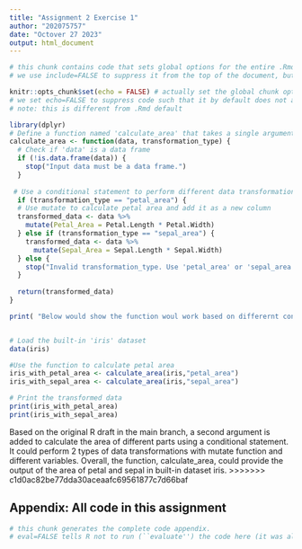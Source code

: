 ```yaml
---
title: "Assignment 2 Exercise 1"
author: "202075757"
date: "Octover 27 2023"
output: html_document
---
```


```r
# this chunk contains code that sets global options for the entire .Rmd. 
# we use include=FALSE to suppress it from the top of the document, but it will still appear in the appendix. 

knitr::opts_chunk$set(echo = FALSE) # actually set the global chunk options. 
# we set echo=FALSE to suppress code such that it by default does not appear throughout the document. 
# note: this is different from .Rmd default
```

```r
library(dplyr)
# Define a function named 'calculate_area' that takes a single argument 'data'
calculate_area <- function(data, transformation_type) {
  # Check if 'data' is a data frame
  if (!is.data.frame(data)) {
    stop("Input data must be a data frame.")
  }
  
 # Use a conditional statement to perform different data transformations
  if (transformation_type == "petal_area") {
  # Use mutate to calculate petal area and add it as a new column
  transformed_data <- data %>%
    mutate(Petal_Area = Petal.Length * Petal.Width)
  } else if (transformation_type == "sepal_area") {
    transformed_data <- data %>%
      mutate(Sepal_Area = Sepal.Length * Sepal.Width)
  } else {
    stop("Invalid transformation_type. Use 'petal_area' or 'sepal_area'.")
  }
  
  return(transformed_data)
}  
```


```r
print( "Below would show the function woul work based on differernt conditional argument inputs.")


# Load the built-in 'iris' dataset
data(iris)

#Use the function to calculate petal area
iris_with_petal_area <- calculate_area(iris,"petal_area")
iris_with_sepal_area <- calculate_area(iris,"sepal_area")

# Print the transformed data
print(iris_with_petal_area)
print(iris_with_sepal_area)
```


Based on the original R draft in the main branch, a second argument is added to calculate the area of different parts using a conditional statement. It could perform 2 types of data transformations with mutate function and different variables. Overall, the function, calculate_area, could provide the output of the area of petal and sepal in built-in dataset iris.
>>>>>>> c1d0ac82be77dda30aceaafc69561877c7d66baf

## Appendix: All code in this assignment

```r
# this chunk generates the complete code appendix. 
# eval=FALSE tells R not to run (``evaluate'') the code here (it was already run before).
```
